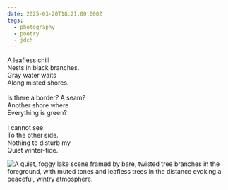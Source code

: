 ```yaml
---
date: 2025-03-20T18:21:00.000Z
tags:
  - photography
  - poetry
  - jdch
---
```

A leafless chill<br/>
Nests in black branches.<br/>
Gray water waits<br/>
Along misted shores.<br/><br/>
Is there a border? A seam?<br/>
Another shore where<br/>
Everything is green?<br/><br/>
I cannot see<br/>
To the other side.<br/>
Nothing to disturb my<br/>
Quiet winter-tide.

![A quiet, foggy lake scene framed by bare, twisted tree branches in the foreground, with muted tones and leafless trees in the distance evoking a peaceful, wintry atmosphere.](/assets/photos/20250320-IMG_2787.jpg)
